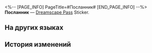 <%-- [PAGE_INFO]
PageTitle=#Посланник#
[END_PAGE_INFO] --%>
{{Предмет Инфобокс
|id          = 223055
|Изображение = Dreamscape Pass Sticker Посланник.png
|Тип         = Dreamscape Pass Sticker
|Тип2        = Иллюзорный звездопад Stickers
|Инвентарь   = 
|Редкость    = 4
|Эффект      = 
|Описание    = Пронумерованные наклейки, используемые для украшения дневника сновидений. Бывают самыми разными.
|Источник1   = [[Поговорите с Гоу-Рэй и верните её потерянные эмоции]]
}}
{{Описание|Оружие стоит расплавить в огне, а затем выковать из него котёл.}}
'''Посланник''' — [[Dreamscape Pass]] Sticker.

==На других языках==
{{На других языках
|en   = Messenger
|zhs  = 使者
|zht  = 使者
|ja   = 使者
|ko   = 사절
|es   = Mensajera
|fr   = Messagère
|ru   = Посланник
|th   = ผู้ส่งสาร
|vi   = Sứ Giả
|de   = Botin
|id   = Utusan
|pt   = Mensageiro
}}

==История изменений==
{{История изменений|3.5}}